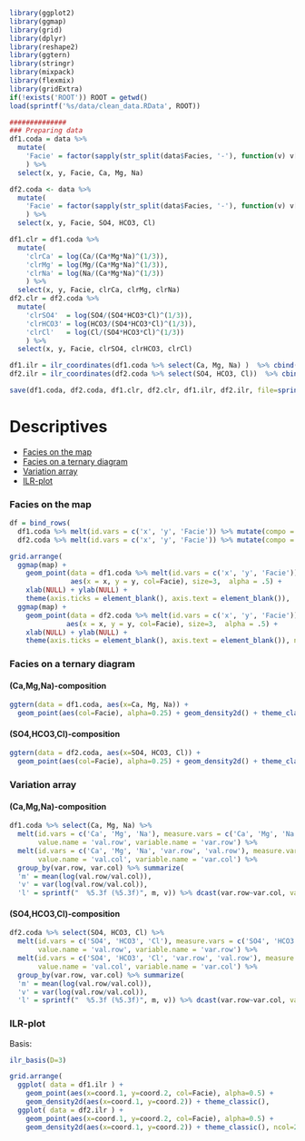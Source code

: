 ```r
library(ggplot2)
library(ggmap)
library(grid)
library(dplyr)
library(reshape2)
library(ggtern)
library(stringr)
library(mixpack)
library(flexmix)
library(gridExtra)
if(!exists('ROOT')) ROOT = getwd()
load(sprintf('%s/data/clean_data.RData', ROOT))

##############
### Preparing data
df1.coda = data %>% 
  mutate(
    'Facie' = factor(sapply(str_split(data$Facies, '-'), function(v) v[1]), levels=c('Ca', 'Mg', 'Na'))
    ) %>%
  select(x, y, Facie, Ca, Mg, Na)

df2.coda <- data %>%
  mutate(
    'Facie' = factor(sapply(str_split(data$Facies, '-'), function(v) v[2]), levels=c('SO4', 'HCO3', 'Cl'))
    ) %>% 
  select(x, y, Facie, SO4, HCO3, Cl)

df1.clr = df1.coda %>% 
  mutate(
    'clrCa' = log(Ca/(Ca*Mg*Na)^(1/3)),
    'clrMg' = log(Mg/(Ca*Mg*Na)^(1/3)),
    'clrNa' = log(Na/(Ca*Mg*Na)^(1/3))
    ) %>% 
  select(x, y, Facie, clrCa, clrMg, clrNa)
df2.clr = df2.coda %>% 
  mutate(
    'clrSO4'  = log(SO4/(SO4*HCO3*Cl)^(1/3)),
    'clrHCO3' = log(HCO3/(SO4*HCO3*Cl)^(1/3)),
    'clrCl'   = log(Cl/(SO4*HCO3*Cl)^(1/3))
    ) %>% 
  select(x, y, Facie, clrSO4, clrHCO3, clrCl)

df1.ilr = ilr_coordinates(df1.coda %>% select(Ca, Mg, Na) )  %>% cbind(df1.coda %>% select(Facie))
df2.ilr = ilr_coordinates(df2.coda %>% select(SO4, HCO3, Cl))  %>% cbind(df2.coda %>% select(Facie))

save(df1.coda, df2.coda, df1.clr, df2.clr, df1.ilr, df2.ilr, file=sprintf('%s/data/data-trans.RData', ROOT))
```


Descriptives
============

* [Facies on the map](#facies_map)
* [Facies on a ternary diagram](#coda_tern)
* [Variation array](#variation_array)
* [ILR-plot](#ilr_plot)

### <a name="facies_map"> Facies on the map

```r
df = bind_rows(
  df1.coda %>% melt(id.vars = c('x', 'y', 'Facie')) %>% mutate(compo = 'Ca-Mg-Na') %>% select(x,y,Facie,compo),
  df2.coda %>% melt(id.vars = c('x', 'y', 'Facie')) %>% mutate(compo = 'SO4-HCO3-Cl') %>% select(x,y,Facie,compo))

grid.arrange(
  ggmap(map) + 
    geom_point(data = df1.coda %>% melt(id.vars = c('x', 'y', 'Facie')), 
               aes(x = x, y = y, col=Facie), size=3,  alpha = .5) +
    xlab(NULL) + ylab(NULL) +
    theme(axis.ticks = element_blank(), axis.text = element_blank()),
  ggmap(map) + 
    geom_point(data = df2.coda %>% melt(id.vars = c('x', 'y', 'Facie')), 
              aes(x = x, y = y, col=Facie), size=3,  alpha = .5) +
    xlab(NULL) + ylab(NULL) +
    theme(axis.ticks = element_blank(), axis.text = element_blank()), ncol=2)
```

### <a name="coda_tern"> Facies on a ternary diagram

#### (Ca,Mg,Na)-composition

```r
ggtern(data = df1.coda, aes(x=Ca, Mg, Na)) + 
  geom_point(aes(col=Facie), alpha=0.25) + geom_density2d() + theme_classic()
```

#### (SO4,HCO3,Cl)-composition

```r
ggtern(data = df2.coda, aes(x=SO4, HCO3, Cl)) + 
  geom_point(aes(col=Facie), alpha=0.25) + geom_density2d() + theme_classic()
```

### <a name="variation_array"> Variation array

#### (Ca,Mg,Na)-composition

```r
df1.coda %>% select(Ca, Mg, Na) %>% 
  melt(id.vars = c('Ca', 'Mg', 'Na'), measure.vars = c('Ca', 'Mg', 'Na'), 
       value.name = 'val.row', variable.name = 'var.row') %>%
  melt(id.vars = c('Ca', 'Mg', 'Na', 'var.row', 'val.row'), measure.vars = c('Ca', 'Mg', 'Na'), 
       value.name = 'val.col', variable.name = 'var.col') %>% 
  group_by(var.row, var.col) %>% summarize(
  'm' = mean(log(val.row/val.col)),
  'v' = var(log(val.row/val.col)),
  'l' = sprintf("  %5.3f (%5.3f)", m, v)) %>% dcast(var.row~var.col, value.var = 'l')
```

#### (SO4,HCO3,Cl)-composition

```r
df2.coda %>% select(SO4, HCO3, Cl) %>% 
  melt(id.vars = c('SO4', 'HCO3', 'Cl'), measure.vars = c('SO4', 'HCO3', 'Cl'), 
       value.name = 'val.row', variable.name = 'var.row') %>%
  melt(id.vars = c('SO4', 'HCO3', 'Cl', 'var.row', 'val.row'), measure.vars = c('SO4', 'HCO3', 'Cl'), 
       value.name = 'val.col', variable.name = 'var.col') %>% 
  group_by(var.row, var.col) %>% summarize(
  'm' = mean(log(val.row/val.col)),
  'v' = var(log(val.row/val.col)),
  'l' = sprintf("  %5.3f (%5.3f)", m, v)) %>% dcast(var.row~var.col, value.var = 'l')
```

### <a name="ilr_plot"> ILR-plot

Basis:

```r
ilr_basis(D=3)
```

```r
grid.arrange(
  ggplot( data = df1.ilr ) +
    geom_point(aes(x=coord.1, y=coord.2, col=Facie), alpha=0.5) + 
    geom_density2d(aes(x=coord.1, y=coord.2)) + theme_classic(),
  ggplot( data = df2.ilr ) +
    geom_point(aes(x=coord.1, y=coord.2, col=Facie), alpha=0.5) + 
    geom_density2d(aes(x=coord.1, y=coord.2)) + theme_classic(), ncol=2 )
```